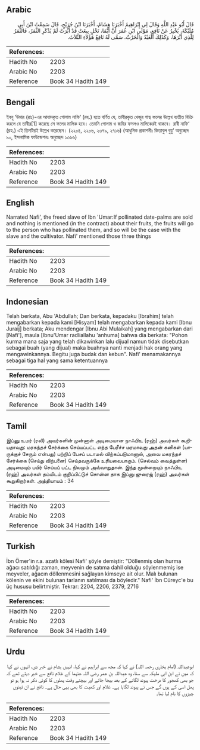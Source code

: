 ## Arabic


<div dir="rtl" lang="ar" style={{fontSize:'larger',backgroundColor:'#f8f9fa',padding:20}}>
قَالَ أَبُو عَبْدِ اللَّهِ وَقَالَ لِي إِبْرَاهِيمُ أَخْبَرَنَا هِشَامٌ، أَخْبَرَنَا ابْنُ جُرَيْجٍ، قَالَ سَمِعْتُ ابْنَ أَبِي مُلَيْكَةَ، يُخْبِرُ عَنْ نَافِعٍ، مَوْلَى ابْنِ عُمَرَ أَنَّ أَيُّمَا، نَخْلٍ بِيعَتْ قَدْ أُبِّرَتْ لَمْ يُذْكَرِ الثَّمَرُ، فَالثَّمَرُ لِلَّذِي أَبَّرَهَا، وَكَذَلِكَ الْعَبْدُ وَالْحَرْثُ‏.‏ سَمَّى لَهُ نَافِعٌ هَؤُلاَءِ الثَّلاَثَ‏.‏
</div>
<div style={{backgroundColor:'#f8f9fa',padding:20, marginBottom: 10}}><table> <thead> <tr> <th>References:</th> <th></th> </tr> </thead> <tbody><tr><td>Hadith No</td><td>2203</td></tr><tr><td>Arabic No</td><td>2203</td></tr><tr><td>Reference</td><td>Book 34 Hadith 149</td></tr></tbody></table></div>

## Bengali


<div dir="ltr" lang="bn" style={{fontSize:'larger',backgroundColor:'#f8f9fa',padding:20}}>
ইবনু ‘উমার (রাঃ)-এর আযাদকৃত গোলাম নাফি‘ (রহ.) হতে বর্ণিত যে, তাবীরকৃত খেজুর গাছ ফলের উল্লেখ ব্যতীত বিক্রি করলে যে তাবীর[1] করেছে সে ফলের মালিক হবে। তেমনি গোলাম ও জমির ফসলও মালিকেরই থাকবে। রাবী নাফি‘ (রহ.) এই তিনটিরই উল্লেখ করেছেন। (২২০৪, ২২০৬, ২৩৭৯, ২৭১৬) (আধুনিক প্রকাশনীঃ কিতাবুল বুয়ু‘ অনুচ্ছেদ ৯০, ইসলামিক ফাউন্ডেশনঃ অনুচ্ছেদ ১৩৬৬)
</div>
<div style={{backgroundColor:'#f8f9fa',padding:20, marginBottom: 10}}><table> <thead> <tr> <th>References:</th> <th></th> </tr> </thead> <tbody><tr><td>Hadith No</td><td>2203</td></tr><tr><td>Arabic No</td><td>2203</td></tr><tr><td>Reference</td><td>Book 34 Hadith 149</td></tr></tbody></table></div>

## English


<div dir="ltr" lang="en" style={{fontSize:'larger',backgroundColor:'#f8f9fa',padding:20}}>
Narrated Nafi', the freed slave of Ibn 'Umar:If pollinated date-palms are sold and nothing is mentioned (in the contract) about their fruits, the fruits will go to the person who has pollinated them, and so will be the case with the slave and the cultivator. Nafi' mentioned those three things
</div>
<div style={{backgroundColor:'#f8f9fa',padding:20, marginBottom: 10}}><table> <thead> <tr> <th>References:</th> <th></th> </tr> </thead> <tbody><tr><td>Hadith No</td><td>2203</td></tr><tr><td>Arabic No</td><td>2203</td></tr><tr><td>Reference</td><td>Book 34 Hadith 149</td></tr></tbody></table></div>

## Indonesian


<div dir="ltr" lang="id" style={{fontSize:'larger',backgroundColor:'#f8f9fa',padding:20}}>
Telah berkata, Abu 'Abdullah; Dan berkata, kepadaku [Ibrahim] telah mengabarkan kepada kami [Hisyam] telah mengabarkan kepada kami [Ibnu Juraij] berkata; Aku mendengar [Ibnu Abi Mulaikah] yang mengabarkan dari [Nafi'], maula [Ibnu'Umar radliallahu 'anhuma] bahwa dia berkata: "Pohon kurma mana saja yang telah dikawinkan lalu dijual namun tidak disebutkan sebagai buah (yang dijual) maka buahnya nanti menjadi hak orang yang mengawinkannya. Begitu juga budak dan kebun". Nafi' menamakannya sebagai tiga hal yang sama ketentuannya
</div>
<div style={{backgroundColor:'#f8f9fa',padding:20, marginBottom: 10}}><table> <thead> <tr> <th>References:</th> <th></th> </tr> </thead> <tbody><tr><td>Hadith No</td><td>2203</td></tr><tr><td>Arabic No</td><td>2203</td></tr><tr><td>Reference</td><td>Book 34 Hadith 149</td></tr></tbody></table></div>

## Tamil


<div dir="ltr" lang="ta" style={{fontSize:'larger',backgroundColor:'#f8f9fa',padding:20}}>
இப்னு உமர் (ரலி) அவர்களின் முன்னாள் அடிமையான நாஃபிஉ (ரஹ்) அவர்கள் கூறியதாவது: மரகந்தச் சேர்க்கை செய்யப்பட்ட எந்த பேரீச்ச மரமாவது அதன் கனிகள் (யாருக்குச் சேரும் என்பது) பற்றிப் பேசப் படாமல் விற்கப்படுமானால், அவை மகரந்தச் சேர்க்கை (செய்து விற்பனை) செய்தவருக்கே உரியவையாகும். (செல்வம் வைத்துள்ள) அடிமையும் பயிர் செய்யப் பட்ட நிலமும் அவ்வாறுதான். இந்த மூன்றையும் நாஃபிஉ (ரஹ்) அவர்கள் தம்மிடம் குறிப்பிட்டுச் சொன்ன தாக இப்னு ஜுரைஜ் (ரஹ்) அவர்கள் கூறுகிறார்கள். அத்தியாயம் : 34
</div>
<div style={{backgroundColor:'#f8f9fa',padding:20, marginBottom: 10}}><table> <thead> <tr> <th>References:</th> <th></th> </tr> </thead> <tbody><tr><td>Hadith No</td><td>2203</td></tr><tr><td>Arabic No</td><td>2203</td></tr><tr><td>Reference</td><td>Book 34 Hadith 149</td></tr></tbody></table></div>

## Turkish


<div dir="ltr" lang="tr" style={{fontSize:'larger',backgroundColor:'#f8f9fa',padding:20}}>
İbn Ömer'in r.a. azatlı kölesi Nafi' şöyle demiştir: "Döllenmiş olan hurma ağacı satıldığı zaman, meyvenin de satıma dahil olduğu söylenmemiş ise meyveler, ağacın döllenmesini sağlayan kimseye ait olur. Malı bulunan kölenin ve ekini bulunan tarlanın satılması da böyledir." Nafi' İbn Cüreyc'e bu üç hususu belirtmiştir. Tekrar: 2204, 2206, 2379, 2716
</div>
<div style={{backgroundColor:'#f8f9fa',padding:20, marginBottom: 10}}><table> <thead> <tr> <th>References:</th> <th></th> </tr> </thead> <tbody><tr><td>Hadith No</td><td>2203</td></tr><tr><td>Arabic No</td><td>2203</td></tr><tr><td>Reference</td><td>Book 34 Hadith 149</td></tr></tbody></table></div>

## Urdu


<div dir="rtl" lang="ur" style={{fontSize:'larger',backgroundColor:'#f8f9fa',padding:20}}>
ابوعبداللہ (امام بخاری رحمہ اللہ) نے کہا کہ مجھ سے ابراہیم نے کہا، انہیں ہشام نے خبر دی، انہوں نے کہا کہ میں نے ابن ابی ملیکہ سے سنا، وہ عبداللہ بن عمر رضی اللہ عنہما کے غلام نافع سے خبر دیتے تھے کہ جو بھی کھجور کا درخت پیوند لگانے کے بعد بیجا جائے اور بیچتے وقت پھلوں کا کوئی ذکر نہ ہوا ہو تو پھل اسی کے ہوں گے جس نے پیوند لگایا ہے۔ غلام اور کھیت کا بھی یہی حال ہے۔ نافع نے ان تینوں چیزوں کا نام لیا تھا۔
</div>
<div style={{backgroundColor:'#f8f9fa',padding:20, marginBottom: 10}}><table> <thead> <tr> <th>References:</th> <th></th> </tr> </thead> <tbody><tr><td>Hadith No</td><td>2203</td></tr><tr><td>Arabic No</td><td>2203</td></tr><tr><td>Reference</td><td>Book 34 Hadith 149</td></tr></tbody></table></div>